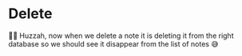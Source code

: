 # Delete

<EpicVideo url="https://www.epicweb.dev/workshops/data-modeling-deep-dive/updating-data/mutating-data-with-prisma/solution" />

👨‍💼 Huzzah, now when we delete a note it is deleting it from the right database
so we should see it disappear from the list of notes 😅
